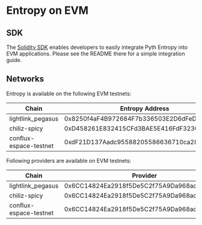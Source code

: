 # Entropy on EVM

## SDK

The [Solidity SDK](https://github.com/pyth-network/pyth-crosschain/tree/main/target_chains/ethereum/entropy_sdk/solidity#pyth-entropy-solidity-sdk) enables developers to easily integrate Pyth Entropy into EVM applications.
Please see the README there for a simple integration guide.

## Networks

Entropy is available on the following EVM testnets:

| Chain                  | Entropy Address                            |
| ---------------------- | ------------------------------------------ |
| lightlink_pegasus      | 0x8250f4aF4B972684F7b336503E2D6dFeDeB1487a |
| chiliz-spicy           | 0xD458261E832415CFd3BAE5E416FdF3230ce6F134 |
| conflux-espace-testnet | 0xdF21D137Aadc95588205586636710ca2890538d5 |

Following providers are available on EVM testnets:

| Chain                  | Provider                                   |
| ---------------------- | ------------------------------------------ |
| lightlink_pegasus      | 0x6CC14824Ea2918f5De5C2f75A9Da968ad4BD6344 |
| chiliz-spicy           | 0x6CC14824Ea2918f5De5C2f75A9Da968ad4BD6344 |
| conflux-espace-testnet | 0x6CC14824Ea2918f5De5C2f75A9Da968ad4BD6344 |

